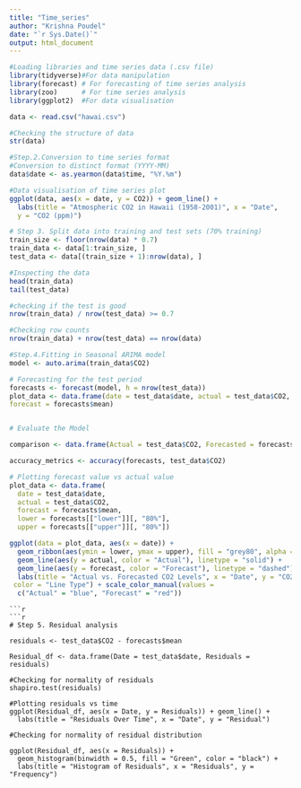 ---
title: "Time_series"
author: "Krishna Poudel"
date: "`r Sys.Date()`"
output: html_document
---

```{r}
#Loading libraries and time series data (.csv file)
library(tidyverse)#For data manipulation
library(forecast) # For forecasting of time series analysis
library(zoo)      # For time series analysis
library(ggplot2)  #For data visualisation

data <- read.csv("hawai.csv")

#Checking the structure of data
str(data)
```
```{r}
#Step.2.Conversion to time series format
#Conversion to distinct format (YYYY-MM)
data$date <- as.yearmon(data$time, "%Y.%m")

#Data visualisation of time series plot
ggplot(data, aes(x = date, y = CO2)) + geom_line() +
  labs(title = "Atmospheric CO2 in Hawaii (1958-2001)", x = "Date",
  y = "CO2 (ppm)")

```
```{r}
# Step 3. Split data into training and test sets (70% training)
train_size <- floor(nrow(data) * 0.7)
train_data <- data[1:train_size, ]
test_data <- data[(train_size + 1):nrow(data), ]

#Inspecting the data
head(train_data)
tail(test_data)

#checking if the test is good
nrow(train_data) / nrow(test_data) >= 0.7

#Checking row counts
nrow(train_data) + nrow(test_data) == nrow(data)
```


```{r}
#Step.4.Fitting in Seasonal ARIMA model
model <- auto.arima(train_data$CO2)

# Forecasting for the test period
forecasts <- forecast(model, h = nrow(test_data))
plot_data <- data.frame(date = test_data$date, actual = test_data$CO2,
forecast = forecasts$mean)


# Evaluate the Model

comparison <- data.frame(Actual = test_data$CO2, Forecasted = forecasts$mean)

accuracy_metrics <- accuracy(forecasts, test_data$CO2)

# Plotting forecast value vs actual value
plot_data <- data.frame(
  date = test_data$date,
  actual = test_data$CO2,
  forecast = forecasts$mean,
  lower = forecasts[["lower"]][, "80%"], 
  upper = forecasts[["upper"]][, "80%"])

ggplot(data = plot_data, aes(x = date)) +
  geom_ribbon(aes(ymin = lower, ymax = upper), fill = "grey80", alpha = 0.5) +
  geom_line(aes(y = actual, color = "Actual"), linetype = "solid") +
  geom_line(aes(y = forecast, color = "Forecast"), linetype = "dashed") +
  labs(title = "Actual vs. Forecasted CO2 Levels", x = "Date", y = "CO2 (ppm)",
 color = "Line Type") + scale_color_manual(values = 
  c("Actual" = "blue", "Forecast" = "red"))

```
```
```{r}
```{r}
# Step 5. Residual analysis

residuals <- test_data$CO2 - forecasts$mean

Residual_df <- data.frame(Date = test_data$date, Residuals = residuals)

#Checking for normality of residuals
shapiro.test(residuals)

#Plotting residuals vs time
ggplot(Residual_df, aes(x = Date, y = Residuals)) + geom_line() +
  labs(title = "Residuals Over Time", x = "Date", y = "Residual")

#Checking for normality of residual distribution

ggplot(Residual_df, aes(x = Residuals)) +
  geom_histogram(binwidth = 0.5, fill = "Green", color = "black") +
  labs(title = "Histogram of Residuals", x = "Residuals", y = "Frequency")
```



